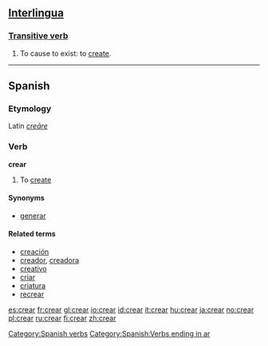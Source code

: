 ==[[Interlingua]]==
===[[Transitive verb]]===
# To cause to exist: to [[create]].

----

==Spanish==
===Etymology===
Latin ''[[creare|creāre]]''

===Verb===
'''crear'''

#To [[create]]

====Synonyms====
*[[generar]]

====Related terms====
*[[creación]]
*[[creador]], [[creadora]]
*[[creativo]]
*[[criar]]
*[[criatura]]
*[[recrear]]

[[Category:Spanish verbs]]

[[Category:Spanish:Verbs ending in ar]]

[[es:crear]]
[[fr:crear]]
[[gl:crear]]
[[io:crear]]
[[id:crear]]
[[it:crear]]
[[hu:crear]]
[[ja:crear]]
[[no:crear]]
[[pl:crear]]
[[ru:crear]]
[[fi:crear]]
[[zh:crear]]